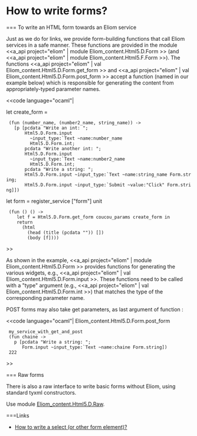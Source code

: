 =How to write forms?=

=== To write an HTML form towards an Eliom service

Just as we do for links, we provide form-building functions that call
Eliom services in a safe manner. These functions are provided in the
module
<<a_api project="eliom" | module Eliom_content.Html5.D.Form >> (and
<<a_api project="eliom" | module Eliom_content.Html5.F.Form >>).
The functions
<<a_api project="eliom" | val Eliom_content.Html5.D.Form.get_form >> and
<<a_api project="eliom" | val Eliom_content.Html5.D.Form.post_form >>
accept a function (named {{{create_form}}} in our example below)
which is responsible for generating the content from
appropriately-typed parameter names.

<<code language="ocaml"|

let create_form =
  (fun (number_name, (number2_name, string_name)) ->
    [p [pcdata "Write an int: ";
        Html5.D.Form.input
          ~input_type:`Text ~name:number_name
          Html5.D.Form.int;
        pcdata "Write another int: ";
        Html5.D.Form.input
          ~input_type:`Text ~name:number2_name
          Html5.D.Form.int;
        pcdata "Write a string: ";
        Html5.D.Form.input ~input_type:`Text ~name:string_name Form.string;
        Html5.D.Form.input ~input_type:`Submit ~value:"Click" Form.string]])

let form = register_service ["form"] unit
  (fun () () ->
     let f = Html5.D.Form.get_form coucou_params create_form in
     return
       (html
         (head (title (pcdata "")) [])
         (body [f])))

>>

As shown in the example,
<<a_api project="eliom" | module Eliom_content.Html5.D.Form >>
provides functions for generating the various widgets, e.g.,
<<a_api project="eliom" | val Eliom_content.Html5.D.Form.input >>.
These functions need to be called with a "type" argument (e.g.,
<<a_api project="eliom" | val Eliom_content.Html5.D.Form.int >>)
that matches the type of the corresponding parameter name.

POST forms may also take get parameters, as last argument of function
{{{post_form}}}:

<<code language="ocaml"|
Eliom_content.Html5.D.Form.post_form
  my_service_with_get_and_post
  (fun chaine ->
    p [pcdata "Write a string: ";
       Form.input ~input_type:`Text ~name:chaine Form.string])
  222
>>

=== Raw forms

There is also a raw interface to write basic forms without Eliom,
using standard tyxml constructors.

Use module [[wiki("eliom"):api/server/Eliom_content.Html5.D.Raw|Eliom_content.Html5.D.Raw]].

===Links
* [[wiki:manual/how-to-add-a-select-or-other-form-element|How to write a select (or other form element)?]]
